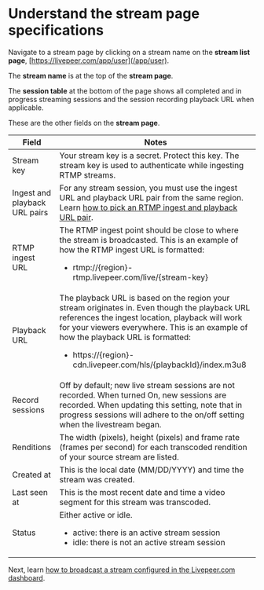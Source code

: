 
<DocsLayout title="Understand the stream page specifications - Livepeer.com" description="Understand the stream page specifications">

# Understand the stream page specifications

Navigate to a stream page by clicking on a stream name on the **stream list
page**, [https://livepeer.com/app/user](/app/user).

The **stream name** is at the top of the **stream page**.

The **session table** at the bottom of the page shows all completed and in progress streaming sessions and the session recording playback URL when applicable.

These are the other fields on the **stream page**.

| Field                         | Notes                                                                                                                                                                                                                                                                                                                    |
| ----------------------------- | ------------------------------------------------------------------------------------------------------------------------------------------------------------------------------------------------------------------------------------------------------------------------------------------------------------------------ |
| Stream key                    | Your stream key is a secret. Protect this key. The stream key is used to authenticate while ingesting RTMP streams.                                                                                                                                                                                                      |
| Ingest and playback URL pairs | For any stream session, you must use the ingest URL and playback URL pair from the same region. Learn [how to pick an RTMP ingest and playback URL pair](/docs/guides/dashboard/ingest-playback-url-pair).                                                                                                               |
| RTMP ingest URL               | The RTMP ingest point should be close to where the stream is broadcasted. This is an example of how the RTMP ingest URL is formatted: <ul><li>rtmp://{region}-rtmp.livepeer.com/live/{stream-key}</li></ul>                                                                                                              |
| Playback URL                  | The playback URL is based on the region your stream originates in. Even though the playback URL references the ingest location, playback will work for your viewers everywhere. This is an example of how the playback URL is formatted: <ul><li>https://{region}-cdn.livepeer.com/hls/{playbackId}/index.m3u8</li></ul> |
| Record sessions               | Off by default; new live stream sessions are not recorded. When turned On, new sessions are recorded. When updating this setting, note that in progress sessions will adhere to the on/off setting when the livestream began.                                                                                            |
| Renditions                    | The width (pixels), height (pixels) and frame rate (frames per second) for each transcoded rendition of your source stream are listed.                                                                                                                                                                                   |
| Created at                    | This is the local date (MM/DD/YYYY) and time the stream was created.                                                                                                                                                                                                                                                     |
| Last seen at                  | This is the most recent date and time a video segment for this stream was transcoded.                                                                                                                                                                                                                                    |
| Status                        | Either active or idle. <ul><li>active: there is an active stream session</li><li>idle: there is not an active stream session</li></ul>                                                                                                                                                                                   |

Next, learn
[how to broadcast a stream configured in the Livepeer.com dashboard](/docs/guides/dashboard/broadcast-a-stream-session).

</DocsLayout>
